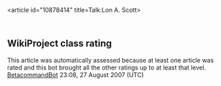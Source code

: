 <article id="10878414" title=Talk:Lon A. Scott>
	<talkpage id="10878414" title="Talk:Lon A. Scott">
{{WikiProject Biography|living=no|class=Stub|listas=Scott, Lon Allen|auto=yes}}
{{WikiProject Tennessee|importance=low|class=stub}}
{{Image requested|politicians and government-people|in=Tennessee}}
== WikiProject class rating==
This article was automatically  assessed because at least one article was rated and this bot brought all the other ratings up to at least that level. [[User:BetacommandBot|BetacommandBot]] 23:08, 27 August 2007 (UTC)
	</talkpage>
</article>